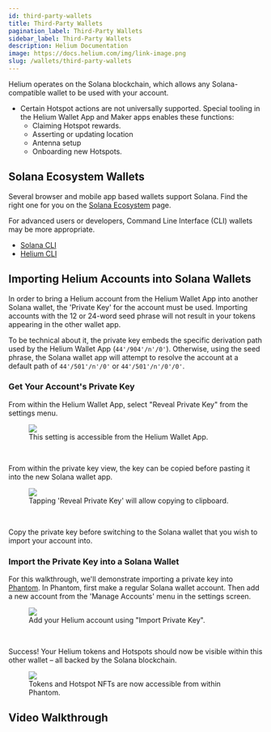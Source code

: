 ```yaml
---
id: third-party-wallets
title: Third-Party Wallets
pagination_label: Third-Party Wallets
sidebar_label: Third-Party Wallets
description: Helium Documentation
image: https://docs.helium.com/img/link-image.png
slug: /wallets/third-party-wallets
---
```



Helium operates on the Solana blockchain, which allows any Solana-compatible wallet to be used with
your account.

- Certain Hotspot actions are not universally supported. Special tooling in the Helium Wallet App
  and Maker apps enables these functions:
  - Claiming Hotspot rewards.
  - Asserting or updating location
  - Antenna setup
  - Onboarding new Hotspots.

## Solana Ecosystem Wallets

Several browser and mobile app based wallets support Solana. Find the right one for you on the
[Solana Ecosystem](https://solana.com/ecosystem/explore?categories=wallet) page.

For advanced users or developers, Command Line Interface (CLI) wallets may be more appropriate.

- [Solana CLI](https://docs.solanalabs.com/cli/)
- [Helium CLI](/wallets/cli-wallet)

## Importing Helium Accounts into Solana Wallets

In order to bring a Helium account from the Helium Wallet App into another Solana wallet, the
'Private Key' for the account must be used. Importing accounts with the 12 or 24-word seed phrase
will not result in your tokens appearing in the other wallet app.

To be technical about it, the private key embeds the specific derivation path used by the Helium
Wallet App (`44'/904'/n'/0'`). Otherwise, using the seed phrase, the Solana wallet app will attempt
to resolve the account at a default path of `44'/501'/n'/0'` or `44'/501'/n'/0'/0'`.

### Get Your Account's Private Key

From within the Helium Wallet App, select "Reveal Private Key" from the settings menu.

<figure className="screensnippet-wrapper">
  <img
    src={useBaseUrl('/img/wallets/third-party/reveal-private-key.png')}
    className="add-shadow add-shadow-margin add-border-radius"
  />
  <figcaption>This setting is accessible from the Helium Wallet App.</figcaption>
</figure>
<br />

From within the private key view, the key can be copied before pasting it into the new Solana wallet
app.

<figure className="screensnippet-wrapper">
  <img
    src={useBaseUrl('/img/wallets/third-party/reveal-private-key-tap.png')}
    className="add-shadow add-shadow-margin add-border-radius"
    style={{ maxHeight: 'initial', maxWidth: '360px' }}
  />
  <figcaption>Tapping 'Reveal Private Key' will allow copying to clipboard.</figcaption>
</figure>

<br />

Copy the private key before switching to the Solana wallet that you wish to import your account
into.

### Import the Private Key into a Solana Wallet

For this walkthrough, we'll demonstrate importing a private key into
[Phantom](https://phantom.app/). In Phantom, first make a regular Solana wallet account. Then add a
new account from the 'Manage Accounts' menu in the settings screen.

<figure className="screensnippet-wrapper">
  <img
    src={useBaseUrl('/img/wallets/third-party/import-key.png')}
    className="add-shadow add-shadow-margin add-border-radius"
    style={{ maxHeight: 'initial', maxWidth: '360px' }}
  />
  <figcaption>Add your Helium account using "Import Private Key".</figcaption>
</figure>
<br />

Success! Your Helium tokens and Hotspots should now be visible within this other wallet – all backed
by the Solana blockchain.

<figure className="screensnippet-wrapper">
  <img
    src={useBaseUrl('/img/wallets/third-party/imported-account.jpeg')}
    className="add-shadow add-shadow-margin add-border-radius"
    style={{ maxHeight: 'initial', maxWidth: '360px' }}
  />
  <figcaption>Tokens and Hotspot NFTs are now accessible from within Phantom.</figcaption>
</figure>

## Video Walkthrough

<Tweet tweetLink="Helium/status/1649145876646883337" align="center" />
